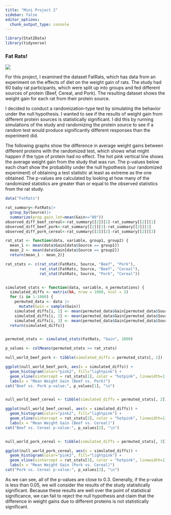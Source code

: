 ```yaml
---
title: "Mini Project 2"
sidebar: false
editor_options: 
  chunk_output_type: console
---
```


```r
library(Stat2Data)
library(tidyverse)
```

### Fat Rats!   

![](images/FP_5427726_BARM_Rats_071810.webp)

For this project, I examined the dataset FatRats, which has data from an experiment on the effects of diet on the weight gain of rats. The study had 60 baby rat participants, which were split up into groups and fed different sources of protein (Beef, Cereal, and Pork). The resulting dataset shows the weight gain for each rat from their protein source.

I decided to conduct a randomization-type test by simulating the behavior under the null hypothesis. I wanted to see if the results of weight gain from different protein sources is statistically significant. I did this by running simulations of the study and randomizing the protein source to see if a random test would produce significantly different responses than the experiment did.

The following graphs show the difference in average weight gains between different proteins with the randomized test, which shows what might happen if the type of protein had no effect. The hot pink vertical line shows the average weight gain from the study that was run. The p-values below each chart show the probability under the null hypothesis (our randomized experiment) of obtaining a test statistic at least as extreme as the one obtained. The p-values are calculated by looking at how many of the randomized statistics are greater than or equal to the observed statistics from the rat study.

```r
data("FatRats")

rat_summary<-FatRats|>
  group_by(Source)|>
  summarize(prop_gain_lot=mean(Gain>="80"))
observed_diff_beef_cereal<-rat_summary[[2]][2]-rat_summary[[2]][1]
observed_diff_beef_pork<-rat_summary[[2]][3]-rat_summary[[2]][1]
observed_diff_pork_cereal<-rat_summary[[2]][2]-rat_summary[[2]][3]
```

```r
rat_stat <- function(data, variable, group1, group2) {
  mean_1 <- mean(data$Gain[data$Source == group1])
  mean_2 <- mean(data$Gain[data$Source == group2])
  return(mean_1 - mean_2)}

rat_stats <- c(rat_stat(FatRats, Source, "Beef", "Pork"),
               rat_stat(FatRats, Source, "Beef", "Cereal"),
               rat_stat(FatRats, Source, "Pork", "Cereal"))


simulated_stats <- function(data, variable, n_permutations) {
  simulated_diffs <- matrix(NA, nrow = 1000, ncol = 3)
  for (i in 1:1000) {
    permuted_data <- data |>
      mutate(Gain = sample(Gain))
    simulated_diffs[i, 1] <- mean(permuted_data$Gain[permuted_data$Source == "Beef"]) -                               mean(permuted_data$Gain[permuted_data$Source == "Pork"])
    simulated_diffs[i, 2] <- mean(permuted_data$Gain[permuted_data$Source == "Beef"]) -                            mean(permuted_data$Gain[permuted_data$Source == "Cereal"])
    simulated_diffs[i, 3] <- mean(permuted_data$Gain[permuted_data$Source == "Pork"]) -                             mean(permuted_data$Gain[permuted_data$Source == "Cereal"])}
  return(simulated_diffs)}


permuted_stats <- simulated_stats(FatRats, "Gain", 1000)

p_values <- colMeans(permuted_stats >= rat_stats)

null_world_beef_pork <- tibble(simulated_diffs = permuted_stats[, 1])

ggplot(null_world_beef_pork, aes(x = simulated_diffs)) +
  geom_histogram(color="pink2", fill="lightpink") +
  geom_vline(xintercept = rat_stats[1], color = "hotpink", linewidth=1) +
  labs(x = "Mean Weight Gain (Beef vs. Pork)")
cat("Beef vs. Pork p-value:", p_values[1], "\n")


null_world_beef_cereal <- tibble(simulated_diffs = permuted_stats[, 2])

ggplot(null_world_beef_cereal, aes(x = simulated_diffs)) +
  geom_histogram(color="pink2", fill="lightpink") +
  geom_vline(xintercept = rat_stats[2], color = "hotpink", linewidth=1) +
  labs(x = "Mean Weight Gain (Beef vs. Cereal)")
cat("Beef vs. Cereal p-value:", p_values[2], "\n")


null_world_pork_cereal <- tibble(simulated_diffs = permuted_stats[, 3])

ggplot(null_world_pork_cereal, aes(x = simulated_diffs)) +
  geom_histogram(color="pink2", fill="lightpink") +
  geom_vline(xintercept = rat_stats[3], color = "hotpink", linewidth=1) +
  labs(x = "Mean Weight Gain (Pork vs. Cereal)")
cat("Pork vs. Cereal p-value:", p_values[3], "\n")
```

As we can see, all of the p-values are close to 0.3. Generally, if the p-value is less than 0.05, we will consider the results of the study statistically significant. Because these results are well over the point of statistical significance, we can fail to reject the null hypothesis and claim that the difference in weight gains due to different proteins is not statistically significant.
